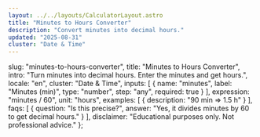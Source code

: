 ```yaml
---
layout: ../../layouts/CalculatorLayout.astro
title: "Minutes to Hours Converter"
description: "Convert minutes into decimal hours."
updated: "2025-08-31"
cluster: "Date & Time"
---
```



  slug: "minutes-to-hours-converter",
  title: "Minutes to Hours Converter",
  intro: "Turn minutes into decimal hours. Enter the minutes and get hours.",
  locale: "en",
  cluster: "Date & Time",
  inputs: [
    { name: "minutes", label: "Minutes (min)", type: "number", step: "any", required: true }
  ],
  expression: "minutes / 60",
  unit: "hours",
  examples: [
    { description: "90 min ⇒ 1.5 h" }
  ],
  faqs: [
    { question: "Is this precise?", answer: "Yes, it divides minutes by 60 to get decimal hours." }
  ],
  disclaimer: "Educational purposes only. Not professional advice."
};

<Calculator schema={schema} />
